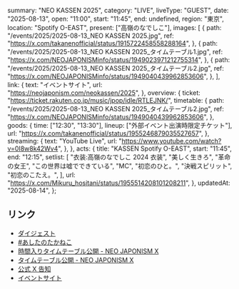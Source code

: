   summary: "NEO KASSEN 2025",
  category: "LIVE",
  liveType: "GUEST",
  date: "2025-08-13",
  open: "11:00",
  start: "11:45",
  end: undefined,
  region: "東京",
  location: "Spotify O-EAST",
  present: ["高嶺のなでしこ"],
  images: [
    {
      path: "/events/2025/2025-08-13_NEO KASSEN 2025.jpg",
      ref: "https://x.com/takanenofficial/status/1915722458558288164",
    },
    {
      path: "/events/2025/2025-08-13_NEO KASSEN 2025_タイムテーブル1.jpg",
      ref: "https://x.com/NEOJAPONISMinfo/status/1949023971212755314",
    },
    {
      path: "/events/2025/2025-08-13_NEO KASSEN 2025_タイムテーブル2.jpg",
      ref: "https://x.com/NEOJAPONISMinfo/status/1949040439962853606",
    },
  ],
  link: {
    text: "イベントサイト",
    url: "https://neojaponism.com/neokassen/2025",
  },
  overview: {
    ticket: "https://ticket.rakuten.co.jp/music/jpop/idle/RTLEJNK/",
    timetable: {
      path: "/events/2025/2025-08-13_NEO KASSEN 2025_タイムテーブル2.jpg",
      ref: "https://x.com/NEOJAPONISMinfo/status/1949040439962853606",
    },
    goods: {
      time: ["12:30", "13:30"],
      lineup: ["外部イベント出演時限定チケット"],
      url: "https://x.com/takanenofficial/status/1955246879035527657",
    },
    streaming: {
      text: "YouTube Live",
      url: "https://www.youtube.com/watch?v=0I8w8k42Wv4",
    },
  },
  acts: {
    title: "KASSEN Spotify O-EAST",
    start: "11:45",
    end: "12:15",
    setlist: [
      "衣装:高嶺のなでしこ 2024 衣装",
      "美しく生きろ",
      "革命の女王",
      "この世界は嘘でできている",
      "MC",
      "初恋のひと。",
      "決戦スピリット",
      "初恋のこたえ。",
    ],
    url: "https://x.com/Mikuru_hositani/status/1955514208101208211",
  },
  updatedAt: "2025-08-14",
};

## リンク

- [ダイジェスト](https://x.com/takanenofficial/status/1955478903386149242)
- [#あしたのたかねこ](https://x.com/takanenofficial/status/1955246879035527657)
- [時間入りタイムテーブル公開 - NEO JAPONISM X](https://x.com/NEOJAPONISMinfo/status/1949040439962853606)
- [タイムテーブル公開 - NEO JAPONISM X](https://x.com/NEOJAPONISMinfo/status/1949023971212755314)
- [公式 X 告知](https://x.com/takanenofficial/status/1915722458558288164)
- [イベントサイト](https://neojaponism.com/neokassen/2025)
